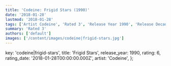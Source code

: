 ```yaml
---
title: 'Codeine: Frigid Stars (1990)'
date: '2018-01-28'
lastmod: '2018-01-28'
tags: ['Artist Codeine', 'Rated 3', 'Release Year 1990', 'Release Decade 1990']
summary: 'Rated 3'
authors: ['default']
images: ['/content/images/codeine|frigid-stars.jpg']
---
```


  key: 'codeine|frigid-stars',
  title: 'Frigid Stars',
  release_year: 1990,
  rating: 6,
  rating_date: '2018-01-28T00:00:00.000Z',
  artist: 'Codeine',
};

<MusicRating data={data} />
